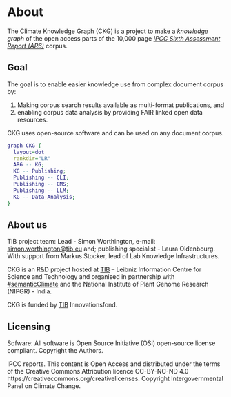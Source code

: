 # About {.unnumbered}

The Climate Knowledge Graph (CKG) is a project to make a _knowledge graph_ of the open access parts of the 10,000 page [*IPCC Sixth Assessment Report (AR6)*](https://www.ipcc.ch/assessment-report/ar6/) corpus.

## Goal

The goal is to enable easier knowledge use from complex document corpus by: 

1. Making corpus search results available as multi-format publications, and 
2. enabling corpus data analysis by providing FAIR linked open data resources.

CKG uses open-source software and can be used on any document corpus.

```dot
graph CKG {
  layout=dot
  rankdir="LR"
  AR6 -- KG;
  KG -- Publishing;
  Publishing -- CLI;
  Publishing -- CMS;
  Publishing -- LLM;
  KG -- Data_Analysis;
}
```

## About us 

TIB project team: Lead - Simon Worthington, e-mail: [simon.worthington@tib.eu](mailto:simon.worthington@tib.eu) and; publishing specialist - Laura Oldenbourg. With support from Markus Stocker, lead of Lab Knowledge Infrastructures.

CKG is an R\&D project hosted at [TIB](https://www.tib.eu/en) – Leibniz Information Centre for Science and Technology and organised in partnership with [\#semanticClimate](https://semanticclimate.github.io/p/en/) and the National Institute of Plant Genome Research (NIPGR) - India.

CKG is funded by [TIB](https://www.tib.eu/en) Innovationsfond.

## Licensing

Sofware: All software is Open Source Initiative (OSI) open-source license compliant. Copyright the Authors.

IPCC reports. This content is Open Access and distributed under the terms of the Creative Commons Attribution licence CC-BY-NC-ND 4.0 https://creativecommons.org/creativelicenses. Copyright Intergovernmental Panel on Climate Change. 



